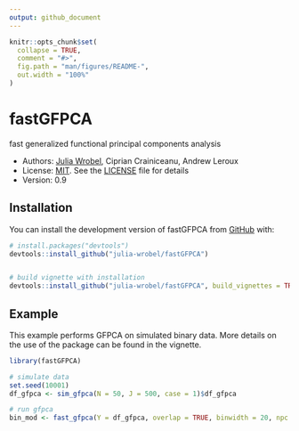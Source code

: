 ```yaml
---
output: github_document
---
```


<!-- README.md is generated from README.Rmd. Please edit that file -->

```r
knitr::opts_chunk$set(
  collapse = TRUE,
  comment = "#>",
  fig.path = "man/figures/README-",
  out.width = "100%"
)
```

# fastGFPCA

<!-- badges: start -->
<!-- badges: end -->

fast generalized functional principal components analysis

* Authors: [Julia Wrobel](http://juliawrobel.com), Ciprian Crainiceanu, Andrew Leroux
* License: [MIT](https://opensource.org/licenses/MIT). See the [LICENSE](LICENSE) file for details
* Version: 0.9


## Installation

You can install the development version of fastGFPCA from [GitHub](https://github.com/) with:

``` r
# install.packages("devtools")
devtools::install_github("julia-wrobel/fastGFPCA")


# build vignette with installation
devtools::install_github("julia-wrobel/fastGFPCA", build_vignettes = TRUE)
```

## Example

This example performs GFPCA on simulated binary data. More details on the use of the package can be found in the vignette.

```r
library(fastGFPCA)

# simulate data
set.seed(10001)
df_gfpca <- sim_gfpca(N = 50, J = 500, case = 1)$df_gfpca

# run gfpca
bin_mod <- fast_gfpca(Y = df_gfpca, overlap = TRUE, binwidth = 20, npc = 4, family = "binomial")

```



